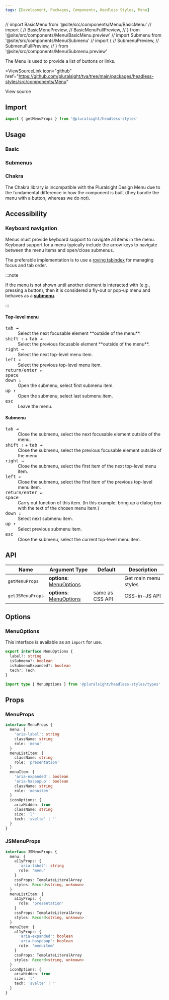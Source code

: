 ```yaml
---
tags: [Development, Packages, Components, Headless Styles, Menu]
---
```


<!-- TODO: As of 2.0.0-beta.17 live-codeblock do not support imports. -->
<!-- Keep an eye out so we can kill the components we are importing in. -->
<!-- https://docusaurus.io/docs/markdown-features/code-blocks#imports -->

// import BasicMenu from '@site/src/components/Menu/BasicMenu'
// import {
//   BasicMenuPreview,
//   BasicMenuFullPreview,
// } from '@site/src/components/Menu/BasicMenu.preview'
// import Submenu from '@site/src/components/Menu/Submenu'
// import {
//   SubmenuPreview,
//   SubmenuFullPreview,
// } from '@site/src/components/Menu/Submenu.preview'

<ReleaseNote />

The Menu is used to provide a list of buttons or links.

<ViewSourceLink
  icon="github"
  href="https://github.com/pluralsight/tva/tree/main/packages/headless-styles/src/components/Menu"
>
  View source
</ViewSourceLink>

## Import

```javascript
import { getMenuProps } from '@pluralsight/headless-styles'
```

## Usage

### Basic

### Submenus

### Chakra

The Chakra library is incompatible with the Pluralsight Design Menu due to the
fundamental difference in how the component is built
(they bundle the menu with a button, whereas we do not).

## Accessibility

### Keyboard navigation

Menus must provide keyboard support to navigate all items in the menu.
Keyboard support for a menu typically include the arrow keys to navigate between
the menu items and open/close submenus.

The preferable implementation is to use a
[roving tabindex](https://developer.mozilla.org/en-US/docs/Web/Accessibility/Keyboard-navigable_JavaScript_widgets#technique_1_roving_tabindex)
for managing focus and tab order.

:::note

If the menu is not shown until another element is interacted with (e.g., pressing a button),
then it is considered a fly-out or pop-up menu and behaves as a [**submenu**](#submenu).

:::

#### Top-level menu

<dl>
  <dt>
    <kbd>tab ⇥</kbd>
  </dt>
  <dd>Select the next focusable element **outside of the menu**.</dd>
  <dt>
    <kbd>shift ⇧</kbd> + <kbd>tab ⇥</kbd>
  </dt>
  <dd>Select the previous focusable element **outside of the menu**.</dd>
  <dt>
    <kbd>right →</kbd>
  </dt>
  <dd>Select the next top-level menu item.</dd>
  <dt>
    <kbd>left ←</kbd>
  </dt>
  <dd>Select the previous top-level menu item.</dd>
  <dt>
    <kbd>return/enter ↵</kbd>
    <br />
    <kbd>space</kbd>
    <br />
    <kbd>down ↓</kbd>
  </dt>
  <dd>Open the submenu, select first submenu item.</dd>
  <dt>
    <kbd>up ↑</kbd>
  </dt>
  <dd>Open the submenu, select last submenu item.</dd>
  <dt>
    <kbd>esc</kbd>
  </dt>
  <dd>Leave the menu.</dd>
</dl>

#### Submenu

<dl>
  <dt>
    <kbd>tab ⇥</kbd>
  </dt>
  <dd>
    Close the submenu, select the next focusable element outside of the menu.
  </dd>
  <dt>
    <kbd>shift ⇧</kbd> + <kbd>tab ⇥</kbd>
  </dt>
  <dd>
    Close the submenu, select the previous focusable element outside of the
    menu.
  </dd>
  <dt>
    <kbd>right →</kbd>
  </dt>
  <dd>
    Close the submenu, select the first item of the next top-level menu item.
  </dd>
  <dt>
    <kbd>left ←</kbd>
  </dt>
  <dd>
    Close the submenu, select the first item of the previous top-level menu
    item.
  </dd>
  <dt>
    <kbd>return/enter ↵</kbd>
    <br />
    <kbd>space</kbd>
  </dt>
  <dd>
    Carry out function of this item. (In this example: bring up a dialog box
    with the text of the chosen menu item.)
  </dd>
  <dt>
    <kbd>down ↓</kbd>
  </dt>
  <dd>Select next submenu item.</dd>
  <dt>
    <kbd>up ↑</kbd>
  </dt>
  <dd>Select previous submenu item.</dd>
  <dt>
    <kbd>esc</kbd>
  </dt>
  <dd>Close the submenu, select the current top-level menu item.</dd>
</dl>

## API

| Name             | Argument Type                            | Default         | Description          |
| ---------------- | ---------------------------------------- | --------------- | -------------------- |
| `getMenuProps`   | **options**: [MenuOptions](#menuoptions) |                 | Get main menu styles |
| `getJSMenuProps` | **options**: [MenuOptions](#menuoptions) | same as CSS API | CSS-in-JS API        |

## Options

### MenuOptions

This interface is available as an `import` for use.

```typescript
export interface MenuOptions {
  label?: string
  isSubmenu?: boolean
  isSubmenuExpanded?: boolean
  tech?: Tech
}
```

```typescript title="Import example"
import type { MenuOptions } from '@pluralsight/headless-styles/types'
```

## Props

### MenuProps

```typescript
interface MenuProps {
  menu: {
    'aria-label': string
    className: string
    role: 'menu'
  }
  menuListItem: {
    className: string
    role: 'presentation'
  }
  menuItem: {
    'aria-expanded': boolean
    'aria-haspopup': boolean
    className: string
    role: 'menuitem'
  }
  iconOptions: {
    ariaHidden: true
    className: string
    size: 'l'
    tech: 'svelte' | ''
  }
}
```

### JSMenuProps

```typescript
interface JSMenuProps {
  menu: {
    a11yProps: {
      'aria-label': string
      role: 'menu'
    }
    cssProps: TemplateLiteralArray
    styles: Record<string, unknown>
  }
  menuListItem: {
    a11yProps: {
      role: 'presentation'
    }
    cssProps: TemplateLiteralArray
    styles: Record<string, unknown>
  }
  menuItem: {
    a11yProps: {
      'aria-expanded': boolean
      'aria-haspopup': boolean
      role: 'menuitem'
    }
    cssProps: TemplateLiteralArray
    styles: Record<string, unknown>
  }
  iconOptions: {
    ariaHidden: true
    size: 'l'
    tech: 'svelte' | ''
  }
}
```
